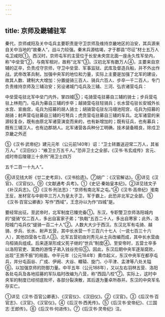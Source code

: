```yaml
---
---
---
```

title: 京师及畿辅驻军
---



秦代，京师咸阳及关中屯兵主要职责是守卫京师及维持京畿地区的治安，其兵源来自关中当地的“故秦人”，战斗力较强。秦末兵源枯竭，才于郡县“尽征”材士五万人屯卫咸阳①。西汉时，京师屯军的主营位于长安未央宫北面一座永久性军垒内，称“中垒营”②，与南军相对，故称“北军”③。汉初北军有数万人④，主要来自京辅的正卒，负责戍守京师，守卫中垒营、军事监狱、武库及督造兵船，并不外出作战。武帝改革兵制，加强中央军的地位和力量，实际上主要是加强了北军的建设，故其人数、建制大大增加：分置缇骑三百人、骑兵六百人、步卒一千二百人，专门负责维持京师及三辅治安；另设诸城门屯兵及三辅、三河、弘农诸营屯兵：

中垒营屯驻北军中垒门内外，掌四城⑤；屯骑营屯驻募自三辅的骑士；步兵营屯驻上林苑门，屯兵为募自三辅的步卒；越骑营屯驻轻骑兵；长水营屯驻长安城外长水宫、宣曲宫，屯兵为招募的胡人骑士；胡骑营屯驻左冯翊池阳宫，屯兵为招募的胡骑；射声营屯驻募自三辅的弓弩兵；虎贲营屯驻募自三辅的车兵。北军诸营的来源较复杂，既有由原北军诸营演变而来的，也有新增加的；既有征兵，也有募兵；既有三辅汉人，也有边郡胡人。北军诸营各兵种分工明确，技术装备精良，除戍卫京畿之外还

⑤《汉书·武帝纪》建元元年（公元前140年）诏：“卫士转置送迎常二万人，其省万人。”《汉旧仪》：“飨卫士万五千人。”恐非卫士之全部，《汉书·韦玄成传》言元、成时帝后陵寝三十余所“用卫士四万

五千二百一十九人”。

⑥详见钱大昕《廿二史考异》、《汉书拾遗》。⑦胡广：《汉官解诂》。⑧详见《汉官》、《汉官仪》。⑨《文献通考·兵考》。①《史记·秦始皇本纪》。②详见钱文子《补汉兵志》。③《汉书·刑法志》：“京师有南北军之屯。”④《汉书·高帝纪》淮南王反，发材官与中尉卒三万人为皇太子卫，军于霸上，此恐非北军之全部。⑤《汉书·百官公卿表》写作“西域”，王念孙以为作“四城”是。

要经常出征。至武帝时，北军制度已臻完备①。东汉，专职警卫京师洛阳城内的“缇骑”仅二百人，多出自富家子弟；“执戟”五百二十人，多出自寒家；此外，洛阳城门屯兵仅“缇骑一百二十人”②。人数大大少于西汉。东汉北军有屯骑、越骑、步兵、长水、射声五营，其中长水营一千三百六十七人（一说七百三十六人），其他四营各七百人③。北军五营初由刘秀元从士兵改编而成，其中长水营由乌桓骑兵组成。后来逐渐形成父死子继的“世兵”制度④。至安帝时，五营士卒多以洛阳官吏、富商的游惰子弟入钱谷充任⑤。因此，东汉后期中央军逐渐腐败，出现“王旅不振”的局面。中平元年（公元184年）黄巾起义，东汉中央军在都亭屯兵，并分屯函谷、广成、伊阙、大谷、轘辕、旋门、小平津、孟津等八处关隘⑥，以加强京师的防御力量。中平五年（公元188年），又以左右羽林五营、洛阳各处屯兵及各地招募的军队临时改编为八营，称“西园八校”⑦。实际上，这时中央军的制度已经彻底败坏，各部分裂涣散，其后遂为董卓所吞并。东汉的中央军名存实亡。

①详见《汉书·百官公卿表》、《汉官仪》、《汉旧仪》。②《汉官》。③《后汉书·百官志》、《汉官》、《汉官仪》。④《后汉书·西羌传》。⑤《后汉书·安帝纪》、《三国志·王郎传》。⑥《后汉书·何进传》。⑦《后汉书·灵帝纪》注。